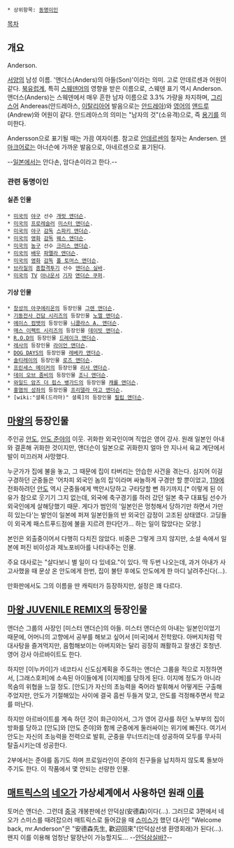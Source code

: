  * 상위항목: [[동명이인]]

[[목차]]

== 개요 ==
Anderson. 

[[서양]]의 남성 이름. '앤더스(Anders)의 아들(Son)'이라는 의미. 고로 안데르센과 어원이 같다. [[북유럽]]계, 특히 [[스웨덴어]]의 영향을 받은 이름으로, 스웨덴 표기 역시 Anderson. 앤더스(Anders)는 스웨덴에서 매우 흔한 남자 이름으로 3.3% 가량을 차지하며, [[그리스어]] Andereas(안드레아스, [[이탈리아어]] 발음으로는 [[안드레아]])와 [[영어]]의 [[앤드루]](Andrew)와 어원이 같다. 안드레아스의 의미는 "남자의 것"(소유격)으로, 즉 [[용기]]를 의미한다. 

Andersson으로 표기될 때는 가끔 여자이름. 참고로 [[안데르센]]의 철자는 Andersen. [[덴마크어]]로는 아너슨에 가까운 발음으로, 아네르센으로 표기된다.

--[[일본]]에서는 안다손, 암다손이라고 한다.--

=== 관련 동명이인 ===
==== 실존 인물 ====
 * [[미국]]의 [[야구]] 선수 [[개럿 앤더슨]].
 * [[미국]]의 [[프로레슬러]] [[미스터 앤더슨]].
 * [[미국]]의 [[야구]] [[감독]] [[스파키 앤더슨]].
 * [[미국]]의 [[영화]] [[감독]] [[웨스 앤더슨]].
 * [[미국]]의 [[농구]] 선수 [[크리스 앤더슨]].
 * [[미국]]의 [[배우]] [[파멜라 앤더슨]].
 * [[미국]]의 [[영화]] [[감독]] [[폴 토머스 앤더슨]].
 * [[브라질]]의 [[종합격투기]] 선수 [[앤더슨 실바]].
 * [[미국]]의 [[TV]] [[아나운서]] [[기자]] [[앤더슨 쿠퍼]].

==== 기상 인물 ====
 * [[창성의 아쿠에리온]]의 등장인물 [[그렌 앤더슨]].
 * [[기동전사 건담 시리즈]]의 등장인물 [[노엘 앤더슨]].
 * [[에이스 컴뱃]]의 등장인물 [[니콜라스 A. 앤더슨]].
 * [[매스 이펙트 시리즈]]의 등장인물 [[데이빗 앤더슨]].
 * [[R.O.D]]의 등장인물 [[드레이크 앤더슨]].
 * [[레사]]의 등장인물 [[라이언 앤더슨]].
 * [[DOG DAYS]]의 등장인물 [[레베카 앤더슨]].
 * [[솔티레이]]의 등장인물 [[로즈 앤더슨]].
 * [[프린세스 메이커]]의 등장인물 [[리사 앤더슨]].
 * [[데이 오브 좀비]]의 등장인물 [[조니 앤더슨]].
 * [[와일드 암즈 더 핍스 뱅가드]]의 등장인물 [[캐롤 앤더슨]].
 * [[홍염의 성좌]]의 등장인물 [[프리델라 마고 앤더슨]].
 * [wiki:"셜록(드라마)" 셜록]의 등장인물 [[필립 앤더슨]].

== [[마왕]]의 등장인물 ==
주인공 [[안도]], [[안도 준야]]의 이웃. 귀화한 외국인이며 직업은 영어 강사. 원래 일본인 아내와 결혼해 귀화한 것이지만, 앤더슨이 일본으로 귀화한지 얼마 안 지나서 육교 계단에서 발이 미끄러져 사망했다.

누군가가 집에 불을 놓고, 그 때문에 집이 타버리는 안습한 사건을 겪는다. 심지어 이걸 구경하던 군중들은 '어차피 외국인 놈의 집'이라며 싸늘하게 구경만 할 뿐이었고, [[119]]에 전화하려던 [[안도]] 역시 군중들에게 백안시당하고 구타당할 뻔 하기까지.[* 이렇게 된 이유가 참으로 웃기기 그지 없는데, 외국에 축구경기를 하러 갔던 일본 축구 대표팀 선수가 외국인에게 살해당했기 때문. 게다가 범인의 '일본인은 멍청해서 당하기만 하면서 가만히 있는다'는 발언이 일본에 퍼져 일본인들의 반 외국인 감정이 고조된 상태였다. 고딩들이 외국계 패스트푸드점에 불을 지르려 한다던가… 하는 일이 많았다는 모양.]

본인은 외출중이어서 다행히 다치진 않았다. 비중은 그렇게 크지 않지만, 소설 속에서 일본에 퍼진 비이성과 제노포비아를 나타내주는 인물.

주요 대사로는 "살다보니 별 일이 다 있네요."이 있다. 딱 두번 나오는데, 과거 아내가 사고사했을 때 문상 온 안도에게 한번, 집이 불탄 후에도 안도에게 한 마디 날려주신다(…).

만화판에서도 그의 이름을 딴 캐릭터가 등장하지만, 설정은 꽤 다르다.

== [[마왕 JUVENILE REMIX]]의 등장인물 ==
앤더슨 그룹의 사장인 [미스터 앤더슨]의 아들. 미스터 앤더슨의 아내는 일본인이었기 때문에, 어머니의 고향에서 공부를 해보고 싶어서 [미국]에서 전학왔다.
아버지처럼 막대사탕을 즐겨먹지만, 음험해보이는 아버지와는 달리 굉장히 쾌활하고 잘생긴 호청년. 영어 강사 아르바이트도 한다.

하지만 [이누카이]가 네코타시 신도심계획을 주도하는 앤더슨 그룹을 적으로 지정하면서, [그래스호퍼]에 소속된 아이들에게 [이지메]를 당하게 된다. 이지메 정도가 아니라 목숨의 위협을 느낄 정도. [안도]가 자신의 초능력을 죽어라 발휘해서 어떻게든 구출해주었지만, 안도가 기절해있는 사이에 결국 흠씬 두들겨 맞고, 안도를 걱정해주면서 학교를 떠난다.

하지만 아르바이트를 계속 하던 것이 화근이어서, 그가 영어 강사를 하던 노부부의 집이 방화를 당하고 [안도]와 [안도 준야]와 함께 군중에게 둘러싸이는 위기에 빠진다. 여기서 안도는 자신의 초능력을 전력으로 발휘, 군중을 무너뜨리는데 성공하여 모두를 무사히 탈출시키는데 성공한다.

2부에서는 준야를 돕기도 하며 프로일라인이 준야의 친구들을 납치하지 않도록 돌보아주기도 한다. 이 작품에서 몇 안되는 선량한 인물.

== [[매트릭스]]의 [[네오]]가 가상세계에서 사용하던 원래 [[이름]] ==
토머슨 앤더슨. 그런데 [[중국]] 개봉판에선 안덕삼(安德森)이다(…). 그러므로 3편에서 네오가 스미스를 때려잡으러 매트릭스로 들어갔을 때 [[스미스 요원|스미스]]가 했던 대사인 "Welcome back, mr.Anderson"은 "安德森先生, 歡迎回來"(안덕삼선생 환영회래)가 된다(…). 왠지 이를 이용해 엄청난 말장난이 가능할지도… --[[앤더슨 실바|안덕삼실바?]]--
